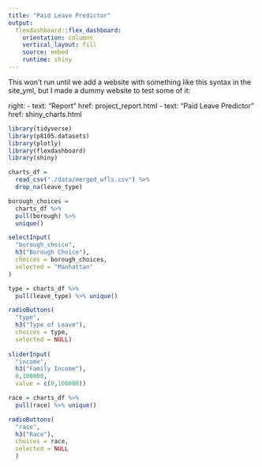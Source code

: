 ```yaml
---
title: "Paid Leave Predictor"
output: 
  flexdashboard::flex_dashboard:
    orientation: columns
    vertical_layout: fill
    source: embed
    runtime: shiny
---
```


This won't run until we add a website with something like this syntax in the site_yml, but I made a dummy website to test some of it:

  right:
    - text: "Report"
      href: project_report.html
    - text: "Paid Leave Predictor"
      href: shiny_charts.html

```r
library(tidyverse)
library(p8105.datasets)
library(plotly)
library(flexdashboard)
library(shiny)

charts_df = 
  read_csv("./data/merged_wfls.csv") %>% 
  drop_na(leave_type)
```

```r
borough_choices = 
  charts_df %>% 
  pull(borough) %>%  
  unique()

selectInput(
  "borough_choice",
  h3("Borough Choice"),
  choices = borough_choices,
  selected = "Manhattan"
)

type = charts_df %>% 
  pull(leave_type) %>% unique()

radioButtons(
  "type",
  h3("Type of Leave"),
  choices = type,
  selected = NULL)
  
sliderInput(
  "income",
  h3("Family Income"),
  0,100000,
  value = c(0,100000))

race = charts_df %>% 
  pull(race) %>% unique()

radioButtons(
  "race",
  h3("Race"),
  choices = race,
  selected = NULL
  )

  
```